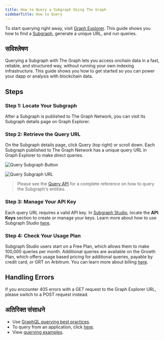 ```yaml
---
title: How to Query a Subgraph Using The Graph
sidebarTitle: How to Query
---
```


To start querying right away, visit [Graph Explorer](https://thegraph.com/explorer). This guide shows you how to find a [Subgraph](/subgraphs/developing/subgraphs/), generate a unique URL, and run queries.

## सविश्लेषण

Querying a Subgraph with The Graph lets you access onchain data in a fast, reliable, and structured way, without running your own indexing infrastructure. This guide shows you how to get started so you can power your dapp or analysis with blockchain data.

## Steps

### Step 1: Locate Your Subgraph

After a Subgraph is published to The Graph Network, you can visit its Subgraph details page on Graph Explorer.

### Step 2: Retrieve the Query URL

On the Subgraph details page, click Query (top right) or scroll down. Each Subgraph published to The Graph Network has a unique query URL in Graph Explorer to make direct queries.

![Query Subgraph Button](/img/query-button-screenshot.png)

![Query Subgraph URL](/img/query-url-screenshot.png)

> Please see the [Query API](/subgraphs/querying/graphql-api/) for a complete reference on how to query the Subgraph's entities.

### Step 3: Manage Your API Key

Each query URL requires a valid API key. In [Subgraph Studio](https://thegraph.com/studio), locate the **API Keys** section to create or manage your keys. Learn more about how to use Subgraph Studio [here](/subgraphs/developing/deploying/using-subgraph-studio/).

### Step 4: Check Your Usage Plan

Subgraph Studio users start on a Free Plan, which allows them to make 100,000 queries per month. Additional queries are available on the Growth Plan, which offers usage based pricing for additional queries, payable by credit card, or GRT on Arbitrum. You can learn more about billing [here](/subgraphs/billing/).

## Handling Errors

If you encounter 405 errors with a GET request to the Graph Explorer URL, please switch to a POST request instead.

## अतिरिक्त संसाधने

- Use [GraphQL querying best practices](/subgraphs/querying/best-practices/).
- To query from an application, click [here](/subgraphs/querying/from-an-application/).
- View [querying examples](https://github.com/graphprotocol/query-examples/tree/main).
